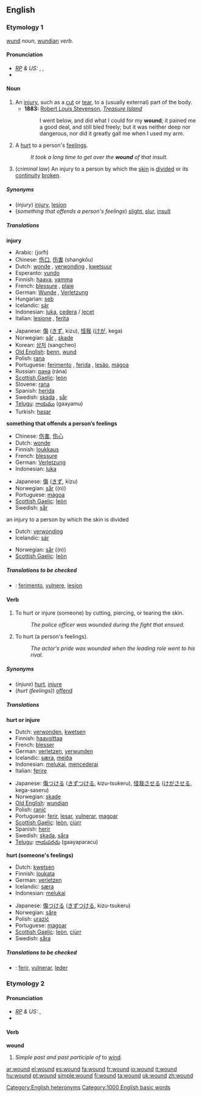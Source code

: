 ==English==

===Etymology 1===
{{OE.}} [[wund]] ''noun'', [[wundian]] ''verb''.

====Pronunciation====
* ''[[RP]] & US:'' {{AHD|wo͞ond}}, {{IPA|/wuːnd/}}, {{SAMPA|/wu:nd/}}
*{{audio|en-us-wound-injury.ogg|Audio (US)}}

====Noun====
{{wikipedia}}
{{en-noun}}

# An [[injury]], such as a [[cut]] or [[tear]], to a (usually external) part of the body.
#* '''1883:''' [[w:Robert Louis Stevenson|Robert Louis Stevenson]], ''[[w:Treasure Island|Treasure Island]]''
#*:I went below, and did what I could for my '''wound'''; it pained me a good deal, and still bled freely; but it was neither deep nor dangerous, nor did it greatly gall me when I used my arm.
# A [[hurt]] to a person's [[feeling]]s.
#: ''It took a long time to get over the '''wound''' of that insult.''
# (''criminal law'') An injury to a person by which the [[skin]] is [[divide]]d or its [[continuity]] [[broken]].

=====Synonyms=====
*(''injury'') [[injury]], [[lesion]]
*(''something that offends a person's feelings'') [[slight]], [[slur]], [[insult]]

=====Translations=====
'''injury'''
{{top}}
*Arabic: {{ARchar|[[جرح]]}} (jorħ)
*Chinese: [[伤口]], [[伤害]] (shangkǒu)
*Dutch: [[wonde]] {{f}}, [[verwonding]] {{f}}, [[kwetsuur]] {{f}}
*Esperanto: [[vundo]]
*Finnish: [[haava]], [[vamma]]
*French: [[blessure]] {{f}}, [[plaie]] {{f}}
*German: [[Wunde]] {{f}}, [[Verletzung]] {{f}}
*Hungarian: [[seb]]
*Icelandic: [[sár]] {{n}}
*Indonesian: [[luka]], [[cedera]] / [[lecet]]
*Italian: [[lesione]] {{f}}, [[ferita]] {{f}}
{{mid}}
*Japanese: [[傷]] ([[きず]], kizu), [[怪我]] ([[けが]], kega)
*Norwegian: [[sår]] {{n}}, [[skade]] {{m}}
*Korean: [[상처]] (sangcheo)
*[[Old English]]: [[benn]], [[wund]]
*Polish: [[rana#Polish|rana]] {{f}}
*Portuguese: [[ferimento]] {{m}}, [[ferida]] {{f}}, [[lesão]], [[mágoa]] {{f}}
*Russian: [[рана]] (rána) {{f}}
*[[Scottish Gaelic]]: [[leòn]] {{m}}
*Slovene: [[rana]] {{f}}
*Spanish: [[herida]] {{f}}
*Swedish: [[skada]] {{c}}, [[sår]]
*[[Telugu]]: [[గాయము]] (gaayamu)
*Turkish: [[hasar]] {{n}}
{{bottom}}

'''something that offends a person’s feelings'''
{{top}}
*Chinese: [[伤害]], [[伤心]]
*Dutch: [[wonde]] {{f}}
*Finnish: [[loukkaus]]
*French: [[blessure]] {{f}}
*German: [[Verletzung]] {{f}}
*Indonesian: [[luka]]
{{mid}}
*Japanese: [[傷]] ([[きず]], kizu)
*Norwegian: [[sår]] ((n))
*Portuguese: [[mágoa]] {{f}}
*[[Scottish Gaelic]]: [[leòn]] {{m}}
*Swedish: [[sår]] {{n}}
{{bottom}}

;an injury to a person by which the skin is divided
{{top}}
*Dutch: [[verwonding]] {{f}}
*Icelandic: [[sár]] {{n}}
{{mid}}
*Norwegian: [[sår]] ((n))
*[[Scottish Gaelic]]: [[leòn]] {{m}}
{{bottom}}

=====Translations to be checked=====
<!--Remove this section once all of the translations below have been moved into the tables above.-->
{{checktrans}}

*{{ttbc|Interlingua}}: [[ferimento]], [[vulnere]], [[lesion#Interlingua|lesion]]

====Verb====
{{en-verb}}

# {{transitive}} To hurt or injure (someone) by cutting, piercing, or tearing the skin.
#:''The police officer was wounded during the fight that ensued.'' 
# {{transitive}} To hurt (a person's feelings).
#:''The actor's pride was wounded when the leading role went to his rival.'' 

=====Synonyms=====
*(''injure'') [[hurt]], [[injure]]
*(''hurt (feelings)'') [[offend]]

=====Translations=====
'''hurt or injure'''
{{top}}
*Dutch: [[verwonden]], [[kwetsen]]
*Finnish: [[haavoittaa]]
*French: [[blesser]]
*German: [[verletzen]], [[verwunden]]
*Icelandic: [[særa]], [[meiða]]
*Indonesian: [[luka|melukai]], [[cedera|mencederai]]
*Italian: [[ferire]]
{{mid}}
*Japanese: [[傷]]つける ([[きず]]つける, kizu-tsukeru), [[怪我]]させる ([[けが]]させる, kega-saseru)
*Norwegian: [[skade]]
*[[Old English]]: [[wundian]]
*Polish: [[ranić]]
*Portuguese: [[ferir]], [[lesar]], [[vulnerar]], [[magoar]]
*[[Scottish Gaelic]]: [[leòn]], [[ciùrr]]
*Spanish: [[herir]]
*Swedish: [[skada]], [[såra]]
*[[Telugu]]: [[గాయపరచు]] (gaayaparacu)
{{bottom}}

'''hurt (someone's feelings)'''
{{top}}
*Dutch: [[kwetsen]]
*Finnish: [[loukata]]
*German: [[verletzen]]
*Icelandic: [[særa]]
*Indonesian: [[luka|melukai]]
{{mid}}
*Japanese: [[傷]]つける ([[きず]]つける, kizu-tsukeru)
*Norwegian: [[såre]]
*Polish: [[urazić]]
*Portuguese: [[magoar]]
*[[Scottish Gaelic]]: [[leòn]], [[ciùrr]]
*Swedish: [[såra]]
{{bottom}}

=====Translations to be checked=====
<!--Remove this section once all of the translations below have been moved into the tables above.-->
{{checktrans}}

*{{ttbc|Interlingua}}: [[ferir]], [[vulnerar]], [[leder]]

===Etymology 2===

====Pronunciation====
* ''[[RP]] & US:'' {{IPA|/waʊnd/}}, {{SAMPA|/waUnd/}}
*{{audio|en-us-wound-turned.ogg|Audio (US)}}

====Verb====
'''wound'''
# ''Simple past and past participle of'' to [[wind]].

<!--do not add translations here-->

[[Category:English heteronyms]]
[[Category:1000 English basic words]]

[[ar:wound]]
[[el:wound]]
[[es:wound]]
[[fa:wound]]
[[fr:wound]]
[[io:wound]]
[[it:wound]]
[[hu:wound]]
[[pt:wound]]
[[simple:wound]]
[[fi:wound]]
[[ta:wound]]
[[uk:wound]]
[[zh:wound]]